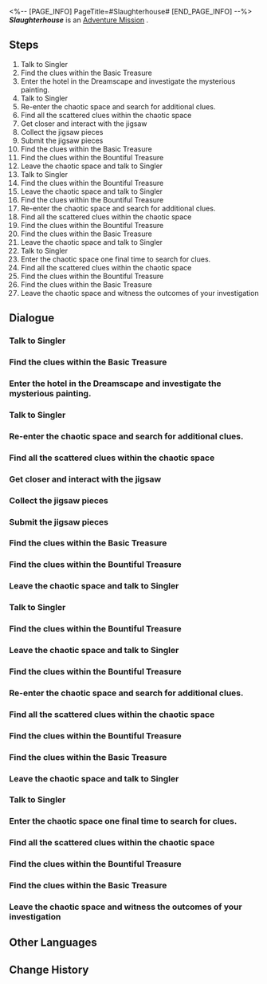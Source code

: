 <%-- [PAGE_INFO]
PageTitle=#Slaughterhouse#
[END_PAGE_INFO] --%>
{{Stub|Dialogue, characters, and location(s)}}
{{Mission Infobox
|id            = 8020233
|title         = 
|image         = Mission Slaughterhouse.png
|type          = Adventure
|event_name    = 
|chapter       = 
|requirements  = [[Trailblaze Mission]] ''[[Whodunit]]'' completed
|summary       = <!--official mission summary from Fate's Atlas-->
|characters    = <!--characters that appear in this mission-->
|startLocation = <!--location as it intially appears on the mission screen-->
|world         = <!--i.e. Penacony-->
|area          = <!--i.e. A Child's Dream-->
|prev          = 
|next          = 
|exp           = 
|credits       = 5000
|stellarJade   = 
|other         = {{Card List||delim=;}}
}}
'''''Slaughterhouse''''' is an [[Adventure Mission]]<!--in [world]-->.

==Steps==
# Talk to Singler
# Find the clues within the Basic Treasure
# Enter the hotel in the Dreamscape and investigate the mysterious painting.
# Talk to Singler
# Re-enter the chaotic space and search for additional clues.
# Find all the scattered clues within the chaotic space
# Get closer and interact with the jigsaw
# Collect the jigsaw pieces
# Submit the jigsaw pieces
# Find the clues within the Basic Treasure
# Find the clues within the Bountiful Treasure
# Leave the chaotic space and talk to Singler
# Talk to Singler
# Find the clues within the Bountiful Treasure
# Leave the chaotic space and talk to Singler
# Find the clues within the Bountiful Treasure
# Re-enter the chaotic space and search for additional clues.
# Find all the scattered clues within the chaotic space
# Find the clues within the Bountiful Treasure
# Find the clues within the Basic Treasure
# Leave the chaotic space and talk to Singler
# Talk to Singler
# Enter the chaotic space one final time to search for clues.
# Find all the scattered clues within the chaotic space
# Find the clues within the Bountiful Treasure
# Find the clues within the Basic Treasure
# Leave the chaotic space and witness the outcomes of your investigation

<!--
==Gameplay Notes==

--><!--
==Trial Character==

-->
==Dialogue==
{{Stub Dialogue}}
===Talk to Singler===
{{Mission Description|type=adventure|location=<!--to be added-->|A journalist named Singler firmly believes that The Family is behind all the breakdown of order in the Dreamscape world.<br />She invites you to join her investigation to validate her suspicions.}}
{{Dialogue Start}}
:{{tx}}
{{Dialogue End}}

===Find the clues within the Basic Treasure===
{{Mission Description|type=adventure|location=<!--to be added-->|update|Help Singler search for clues &mdash; they should be scattered in the mysterious space's treasure chest.}}
{{Dialogue Start}}
:{{tx}}
{{Dialogue End}}

===Enter the hotel in the Dreamscape and investigate the mysterious painting.===
{{Mission Description|type=adventure|location=<!--to be added-->|update|You have joined Singler's investigation. The first step is to visit The Reverie in the Dreamscape and examine the enigmatic paintings that have mysteriously appeared.}}
{{Dialogue Start}}
:{{tx}}
{{Dialogue End}}

===Talk to Singler===
{{Mission Description|type=adventure|location=<!--to be added-->|update|You have collected all the "evidence" in this place. Leave this chaotic and disturbed dreamscape and discuss your findings with Singler.}}
{{Dialogue Start}}
:{{tx}}
{{Dialogue End}}

===Re-enter the chaotic space and search for additional clues.===
{{Mission Description|type=adventure|location=<!--to be added-->|update|According to Singler, evidence of The Family's "crimes" is scattered throughout the chaotic space.<br />Enter the chaotic space once more and open the treasure chests in the area to collect and assemble all the clues.}}
{{Dialogue Start}}
:{{tx}}
{{Dialogue End}}

===Find all the scattered clues within the chaotic space===
{{Mission Description|type=adventure|location=<!--to be added-->|update|According to Singler, evidence of The Family's "crimes" is scattered throughout the chaotic space.<br />Open the treasure chests in the area to collect and assemble all the clues.}}
{{Dialogue Start}}
:{{tx}}
{{Dialogue End}}

===Get closer and interact with the jigsaw===
{{Mission Description|type=adventure|location=<!--to be added-->|update|You find a jigsaw frame in the mysterious and chaotic space. Completing this jigsaw might aid your investigation.}}
{{Dialogue Start}}
:{{tx}}
{{Dialogue End}}

===Collect the jigsaw pieces===
{{Mission Description|type=adventure|location=<!--to be added-->|update|Collect the scattered jigsaw pieces and complete the jigsaw.}}
{{Dialogue Start}}
:{{tx}}
{{Dialogue End}}

===Submit the jigsaw pieces===
{{Mission Description|type=adventure|location=<!--to be added-->|update|You have collected all the scattered jigsaw pieces. Return to the jigsaw frame.}}
{{Dialogue Start}}
:{{tx}}
{{Dialogue End}}

===Find the clues within the Basic Treasure===
{{Mission Description|type=adventure|location=<!--to be added-->|update|Help Singler search for clues &mdash; they should be scattered in the mysterious space's treasure chest.}}
{{Dialogue Start}}
:{{tx}}
{{Dialogue End}}

===Find the clues within the Bountiful Treasure===
{{Mission Description|type=adventure|location=<!--to be added-->|update|Help Singler search for clues &mdash; they should be scattered in the mysterious space's treasure chest.}}
{{Dialogue Start}}
:{{tx}}
{{Dialogue End}}

===Leave the chaotic space and talk to Singler===
{{Mission Description|type=adventure|location=<!--to be added-->|update|You have collected all the "evidence" in this place. Leave this chaotic and disturbed dreamscape and discuss your findings with Singler.}}
{{Dialogue Start}}
:{{tx}}
{{Dialogue End}}

===Talk to Singler===
{{Mission Description|type=adventure|location=<!--to be added-->|update|You have collected all the "evidence" in this place. Leave this chaotic and disturbed dreamscape and discuss your findings with Singler.}}
{{Dialogue Start}}
:{{tx}}
{{Dialogue End}}

===Find the clues within the Bountiful Treasure===
{{Mission Description|type=adventure|location=<!--to be added-->|update|Help Singler search for clues &mdash; they should be scattered in the mysterious space's treasure chest.}}
{{Dialogue Start}}
:{{tx}}
{{Dialogue End}}

===Leave the chaotic space and talk to Singler===
{{Mission Description|type=adventure|location=<!--to be added-->|update|You have collected all the "evidence" in this place. Leave this chaotic and disturbed dreamscape and discuss your findings with Singler.}}
{{Dialogue Start}}
:{{tx}}
{{Dialogue End}}

===Find the clues within the Bountiful Treasure===
{{Mission Description|type=adventure|location=<!--to be added-->|update|Help Singler search for clues &mdash; they should be scattered in the mysterious space's treasure chest.}}
{{Dialogue Start}}
:{{tx}}
{{Dialogue End}}

===Re-enter the chaotic space and search for additional clues.===
{{Mission Description|type=adventure|location=<!--to be added-->|update|According to Singler, evidence of The Family's "crimes" is scattered throughout the chaotic space.<br />Enter the chaotic space once more and open the treasure chests in the area to collect and assemble all the clues.}}
{{Dialogue Start}}
:{{tx}}
{{Dialogue End}}

===Find all the scattered clues within the chaotic space===
{{Mission Description|type=adventure|location=<!--to be added-->|update|According to Singler, evidence of The Family's "crimes" is scattered throughout the chaotic space.<br />Open the treasure chests in the area to collect and assemble all the clues.}}
{{Dialogue Start}}
:{{tx}}
{{Dialogue End}}

===Find the clues within the Bountiful Treasure===
{{Mission Description|type=adventure|location=<!--to be added-->|update|Help Singler search for clues &mdash; they should be scattered in the mysterious space's treasure chest.}}
{{Dialogue Start}}
:{{tx}}
{{Dialogue End}}

===Find the clues within the Basic Treasure===
{{Mission Description|type=adventure|location=<!--to be added-->|update|Help Singler search for clues &mdash; they should be scattered in the mysterious space's treasure chest.}}
{{Dialogue Start}}
:{{tx}}
{{Dialogue End}}

===Leave the chaotic space and talk to Singler===
{{Mission Description|type=adventure|location=<!--to be added-->|update|You have collected all the "evidence" in this place. Leave this chaotic and disturbed dreamscape and discuss your findings with Singler.}}
{{Dialogue Start}}
:{{tx}}
{{Dialogue End}}

===Talk to Singler===
{{Mission Description|type=adventure|location=<!--to be added-->|update|You have collected all the "evidence" in this place. Leave this chaotic and disturbed dreamscape and discuss your findings with Singler.}}
{{Dialogue Start}}
:{{tx}}
{{Dialogue End}}

===Enter the chaotic space one final time to search for clues.===
{{Mission Description|type=adventure|location=<!--to be added-->|update|According to Singler, evidence of The Family's "crimes" is scattered throughout the chaotic space.<br />Enter the space one final time and open the treasure chests in the area to collect and assemble all the clues.}}
{{Dialogue Start}}
:{{tx}}
{{Dialogue End}}

===Find all the scattered clues within the chaotic space===
{{Mission Description|type=adventure|location=<!--to be added-->|update|According to Singler, evidence of The Family's "crimes" is scattered throughout the chaotic space.<br />Enter the space one final time and open the treasure chests in the area to collect and assemble all the clues.}}
{{Dialogue Start}}
:{{tx}}
{{Dialogue End}}

===Find the clues within the Bountiful Treasure===
{{Mission Description|type=adventure|location=<!--to be added-->|update|Help Singler search for clues &mdash; they should be scattered in the mysterious space's treasure chest.}}
{{Dialogue Start}}
:{{tx}}
{{Dialogue End}}

===Find the clues within the Basic Treasure===
{{Mission Description|type=adventure|location=<!--to be added-->|update|Help Singler search for clues &mdash; they should be scattered in the mysterious space's treasure chest.}}
{{Dialogue Start}}
:{{tx}}
{{Dialogue End}}

===Leave the chaotic space and witness the outcomes of your investigation===
{{Mission Description|type=adventure|location=<!--to be added-->|update|After numerous entries and exits from the enigmatic Dreamscape spaces, you have finally gathered all the clues.<br />Leave the chaotic space and join Singler in concluding the investigation.}}
{{Dialogue Start}}
:{{tx}}
{{Dialogue End}}

==Other Languages==
{{Other Languages
|en   = Slaughterhouse
|zhs  = 屠场
|zht  = 屠宰場
|ja   = 屠畜場
|ko   = 도살장
|es   = Matadero
|fr   = Abattoir
|ru   = Бойня
|th   = ลานสังหาร
|vi   = Hiện Trường Che Giấu
|de   = Schlachthof
|id   = Tempat Pemotongan Daging
|pt   = Matadouro
}}

==Change History==
{{Change History|2.0}}
